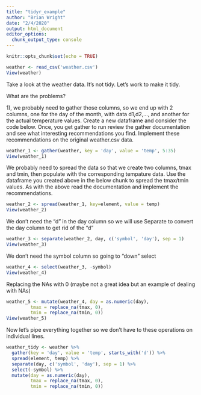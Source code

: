 ```yaml
---
title: "tidyr_example"
author: "Brian Wright"
date: "2/4/2020"
output: html_document
editor_options: 
  chunk_output_type: console
---
```


```r
knitr::opts_chunk$set(echo = TRUE)
```


```r
 
weather <- read_csv('weather.csv')
View(weather)
```

Take a look at the weather data. It’s not tidy. Let’s work to make it tidy.

What are the problems?

1), we probably need to gather those columns, so we end up with 2 columns, one for the day of the month, with data d1,d2,…, and another for the actual temperature values. Create a new dataframe and consider the code below. Once, you get gather to run review the gather documentation and see what interesting recommendations you find. Implement these recommendations on the original weather.csv data. 
```r

weather_1 <- gather(weather, key = 'day', value = 'temp', 5:35)
View(weather_1)

```

We probably need to spread the data so that we create two columns, tmax and tmin, then populate with the corresponding tempature data. Use the dataframe you created above in the below chunk to spread the tmax/tmin values. As with the above read the documentation and implement the recommendations. 

```r

weather_2 <- spread(weather_1, key=element, value = temp)
View(weather_2)


```


We don't need the "d" in the day column so we will use Separate to convert the day column to get rid of the "d"
```r

weather_3 <- separate(weather_2, day, c('symbol', 'day'), sep = 1)
View(weather_3)


```

We don't need the symbol column so going to "down" select
```r
weather_4 <- select(weather_3, -symbol)
View(weather_4)

```

Replacing the NAs with 0 (maybe not a great idea but an example of dealing with NAs)

```r

weather_5 <- mutate(weather_4, day = as.numeric(day),
         tmax = replace_na(tmax, 0), 
         tmin = replace_na(tmin, 0))
View(weather_5)

```

Now let's pipe everything together so we don't have to these operations on individual lines. 

```r
weather_tidy <- weather %>% 
  gather(key = 'day', value = 'temp', starts_with('d')) %>% 
  spread(element, temp) %>% 
  separate(day, c('symbol', 'day'), sep = 1) %>% 
  select(-symbol) %>% 
  mutate(day = as.numeric(day),
         tmax = replace_na(tmax, 0), 
         tmin = replace_na(tmin, 0))
```


